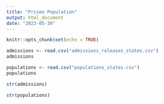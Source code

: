 ```yaml
---
title: "Prison Population"
output: html_document
date: "2023-05-30"
---
```


```r
knitr::opts_chunk$set(echo = TRUE)
```

```r
admissions <- read.csv("admissions_releases_states.csv")
admissions
```
```r
populations <- read.csv("populations_states.csv")
populations
```

```r
str(admissions)
```
```r
str(populations)
```

